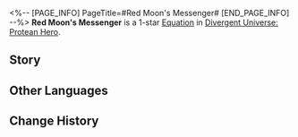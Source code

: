 <%-- [PAGE_INFO]
PageTitle=#Red Moon's Messenger#
[END_PAGE_INFO] --%>
{{Equation Infobox
|period   = Protean Hero
|rarity   = 1
|path1    = Destruction*2
|path2    = Elation*2
|effect   = Increases "{{Extra Effect|Blazar|61000051}}" Base Value by {{Color|h|50%}}. After any ally target launches a Follow-up ATK, the ally target with the lowest current HP percentage restores HP equal to {{Color|h|10%}} of their Max HP.
|mentions = Zagreus
}}
'''Red Moon's Messenger''' is a 1-star [[Divergent Universe: Protean Hero/Equations|Equation]] in [[Divergent Universe: Protean Hero]].

==Story==
{{Description|I inscribed those despicable villains onto the stone tablet, so that you may know<br />Why Paestum fell overnight.<br />The messengers of calamity divined of the Thief Star upon the ground, declaring that the end is nigh.<br />Why not live it up, embracing every forbidden delight? Revel in hedonism and plunge into games without reserve!<br />If you have a grudge, pierce your enemy's chests right now.<br />If you have no worries, then scatter your life's savings across the streets.<br />Gamblers wager their souls, and thieves break down doors with bold strides and snatch gold coins with glee.<br />The crimson moon never rises, yet the honest speak lies, the revered choke the life out of their loved ones<br />The children who smiled warmly at others yesterday transform into minions of Zagreus overnight.<br />You ask why I'm still alive? There's only one means to survive.}}
<!--
==Gameplay Notes==
* 
-->
==Other Languages==
{{Other Languages
|en   = Red Moon's Messenger
|zhs  = 红月使者
|zht  = 紅月使者
|ja   = {{Rubi|赤|あか}}の{{Rubi|月|つき}}の{{Rubi|使者|ししゃ}}
|ko   = 붉은 달의 사자
|es   = Emisario de la luna escarlata
|fr   = Messager de la lune rouge
|ru   = Посланник красной луны
|th   = ผู้ส่งสารจันทร์สีชาด
|vi   = Sứ Giả Trăng Đỏ
|de   = Bote des roten Mondes
|id   = Red Moon's Messenger
|pt   = Mensageiro da Lua Vermelha
}}

==Change History==
{{Change History|3.1}}